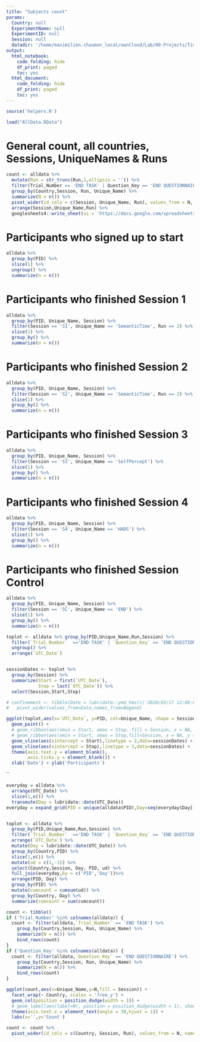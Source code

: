 ```yaml
---
title: "Subjects count"
params:
  Country: null
  ExperimentName: null
  ExperimentID: null
  Session: null    
  datadir: '/home/maximilien.chaumon_local/ownCloud/Lab/00-Projects/TimeSocialDistancing/DATA'
output:
  html_notebook:
    code_folding: hide
    df_print: paged
    toc: yes
  html_document:
    code_folding: hide
    df_print: paged
    toc: yes
---
```


```r
source('helpers.R')


```

```r
load("AllData.RData")
```


# General count, all countries, Sessions, UniqueNames & Runs

```r
count <- alldata %>%
  mutate(Run = str_trunc(Run,1,ellipsis = '')) %>%
  filter(Trial_Number == 'END TASK' | Question_Key == 'END QUESTIONNAIRE') %>% 
  group_by(Country,Session, Run, Unique_Name) %>%
  summarize(N = n()) %>%
  pivot_wider(id_cols = c(Session, Unique_Name, Run), values_from = N, names_from = Country) %>%
  arrange(Session,Unique_Name,Run) %>%
  googlesheets4::write_sheet(ss = 'https://docs.google.com/spreadsheets/d/1ZUvwLJOXNJneGJ2F2SOdWRTsjESctKbtZwqW9T9_A6E', sheet = 'All Sessions')
```

# Participants who signed up to start

```r
alldata %>%
  group_by(PID) %>%
  slice(1) %>%
  ungroup() %>%
  summarize(n = n())
```
# Participants who finished Session 1
```r
alldata %>%
  group_by(PID, Unique_Name, Session) %>%
  filter(Session == 'S1', Unique_Name == 'SemanticTime', Run == 2) %>%
  slice(1) %>%
  group_by() %>%
  summarize(n = n())
```

# Participants who finished Session 2
```r
alldata %>%
  group_by(PID, Unique_Name, Session) %>%
  filter(Session == 'S2', Unique_Name == 'SemanticTime', Run == 2) %>%
  slice(1) %>%
  group_by() %>%
  summarize(n = n())
```
# Participants who finished Session 3
```r
alldata %>%
  group_by(PID, Unique_Name, Session) %>%
  filter(Session == 'S3', Unique_Name == 'SelfPercept') %>%
  slice(1) %>%
  group_by() %>%
  summarize(n = n())
```
# Participants who finished Session 4
```r
alldata %>%
  group_by(PID, Unique_Name, Session) %>%
  filter(Session == 'S4', Unique_Name == 'HADS') %>%
  slice(1) %>%
  group_by() %>%
  summarize(n = n())
```
# Participants who finished Session Control
```r
alldata %>%
  group_by(PID, Unique_Name, Session) %>%
  filter(Session == 'SC', Unique_Name == 'END') %>%
  slice(1) %>%
  group_by() %>%
  summarize(n = n())
```

```r
toplot <- alldata %>% group_by(PID,Unique_Name,Run,Session) %>%
  filter(`Trial_Number`  =='END TASK' | `Question_Key` == 'END QUESTIONNAIRE') %>%
  ungroup() %>%
  arrange(`UTC_Date`) 


sessionDates <- toplot %>%
  group_by(Session) %>%
  summarize(Start = first(`UTC_Date`),
            Stop = last(`UTC_Date`)) %>%
  select(Session,Start,Stop)

# confinement <- tibble(Date = lubridate::ymd_hms(c('2020/03/17 12:00:00','2020/05/11 23:59:59','2020/10/30 00:00:00', '2020/12/15 23:59:59'),tz = 'CET'), Session = c(1,1,2,2), Begend = c('Start','Stop','Start','Stop')) %>%
#   pivot_wider(values_from=Date,names_from=Begend)

ggplot(toplot,aes(x=`UTC_Date`, y=PID, col=Unique_Name, shape = Session)) +
  geom_point() +
  # geom_ribbon(aes(xmin = Start, xmax = Stop, fill = Session, x = NA, y = NA, col = NA, shape = NA), data=sessionDates) +
  # geom_ribbon(aes(xmin = Start, xmax = Stop,fill=Session, x = NA, y = NA, col = NA, shape = NA), data=confinement) +
  geom_vline(aes(xintercept = Start),linetype = 2,data=sessionDates) +
  geom_vline(aes(xintercept = Stop),linetype = 3,data=sessionDates) +
  theme(axis.text.y = element_blank(),
        axis.ticks.y = element_blank()) +
  xlab('Date') + ylab('Participants')

```
``
```r
everyday = alldata %>%
  arrange(UTC_Date) %>%
  slice(1,n()) %>%
  transmute(Day = lubridate::date(UTC_Date))
everyday = expand_grid(PID = unique(alldata$PID),Day=seq(everyday$Day[1], everyday$Day[2], by = 1))


toplot <- alldata %>% 
  group_by(PID,Unique_Name,Run,Session) %>%
  filter(`Trial_Number`  =='END TASK' | `Question_Key` == 'END QUESTIONNAIRE') %>%
  arrange(`UTC_Date`) %>%
  mutate(Day = lubridate::date(UTC_Date)) %>%
  group_by(Country,PID) %>%
  slice(1,n()) %>%
  mutate(ud = c(1,-1)) %>%
  select(Country,Session, Day, PID, ud) %>%
  full_join(everyday,by = c('PID','Day'))%>%
  arrange(PID, Day) %>%
  group_by(PID) %>%
  mutate(cumcount = cumsum(ud)) %>%
  group_by(Country, Day) %>%
  summarize(cumcount = sum(cumcount))
```


<!-- ```{r} -->
<!-- %>% -->
<!--   group_by(Session,Country, Day) %>% -->
<!--   summarize(N = n()) -->

<!-- ggplot(toplot, aes(x=Day, y=N)) + -->
<!--   geom_bar(stat='identity') -->

<!-- ``` -->

```r

count <- tibble()
if ('Trial_Number' %in% colnames(alldata)) {
  count <- filter(alldata,`Trial_Number` == 'END TASK') %>%
    group_by(Country,Session, Run, Unique_Name) %>%
    summarize(N = n()) %>%
    bind_rows(count)
}
if ('Question_Key' %in% colnames(alldata)) {
  count <- filter(alldata,`Question_Key` == 'END QUESTIONNAIRE') %>%
    group_by(Country,Session, Run, Unique_Name) %>%
    summarize(N = n()) %>%
    bind_rows(count)
}

ggplot(count,aes(x=Unique_Name,y=N,fill = Session)) +
  facet_wrap(~ Country, scales = 'free_y') +
  geom_col(position = position_dodge(width = 1)) +
  # geom_label(aes(label=N), position = position_dodge(width = 1), show.legend = F) +
  theme(axis.text.x = element_text(angle = 30,hjust = 1)) +
  labs(x='',y='Count')
```

```r
count <- count %>%
  pivot_wider(id_cols = c(Country, Session, Run), values_from = N, names_from = Unique_Name)
```


